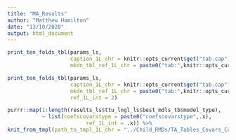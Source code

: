 ---
title: "MA_Results"
author: "Matthew Hamilton"
date: "13/10/2020"
output: html_document
---

```{r tenfoldolstb, tab.cap=make_ten_folds_tbl_title(results_ls), tab.id = 'tenfoldolstb', echo = F, results = 'asis'}
print_ten_folds_tbl(params_ls,
                    caption_1L_chr = knitr::opts_current$get("tab.cap"),
                    mkdn_tbl_ref_1L_chr = paste0("tab:",knitr::opts_current$get("tab.id")))
```
\newpage
```{r tenfoldglmtb, tab.cap=make_ten_folds_tbl_title(results_ls, ref_1L_int=2), tab.id = 'tenfoldglmtb', echo = F, results = 'asis'}
print_ten_folds_tbl(params_ls,
                    caption_1L_chr = knitr::opts_current$get("tab.cap"),
                    mkdn_tbl_ref_1L_chr = paste0("tab:",knitr::opts_current$get("tab.id")),
                    ref_1L_int = 2)
```
```{r, eval = length(results_ls$ttu_lngl_ls$incld_covars_chr)>0, echo=FALSE, results='asis'}
purrr::map(1:length(results_ls$ttu_lngl_ls$best_mdls_tb$model_type),
           ~ list(coefscovarstype = paste0("coefscovarstype",.x),
                         ref_1L_int = .x)) %>%
knit_from_tmpl(path_to_tmpl_1L_chr = "../Child_RMDs/TA_Tables_Covars_Coefs.Rmd")
```

